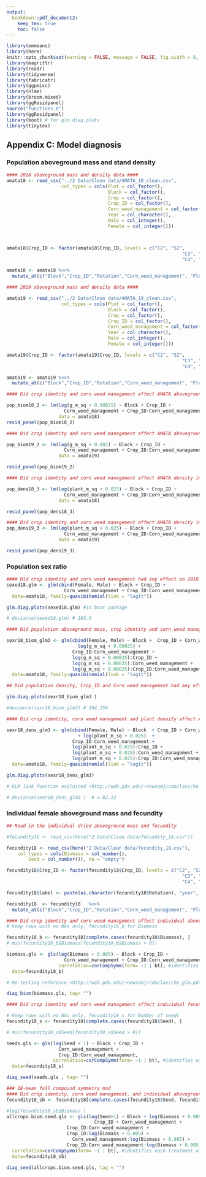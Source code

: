 ```yaml
---
output:
  bookdown::pdf_document2: 
    keep_tex: true
    toc: false
---
```


```r
library(emmeans)
library(here)
knitr::opts_chunk$set(warning = FALSE, message = FALSE, fig.width = 8, fig.height = 7, full.fig.width = T, out.width="100%",dev=c("png") ) #, fig.pos = "H")
library(magrittr)
library(readr)
library(tidyverse)
library(fabricatr)
library(ggpmisc)
library(nlme)
library(broom.mixed)
library(ggResidpanel)
source("functions.R")
library(ggResidpanel)
library(boot) # for glm.diag.plots
library(tinytex)
```


## Appendix C: Model diagnosis {-}

### Population aboveground mass and stand density {-}

```r
#### 2018 aboveground mass and density data #### 
amata18 <- read_csv("../2 Data/Clean data/AMATA_18_clean.csv",
                    col_types = cols(Plot = col_factor(), 
                                     Block = col_factor(), 
                                     Crop = col_factor(),
                                     Crop_ID = col_factor(),
                                     Corn_weed_management = col_factor(),
                                     Year = col_character(),
                                     Male = col_integer(), 
                                     Female = col_integer()))



amata18$Crop_ID <- factor(amata18$Crop_ID, levels = c("C2", "S2",
                                                                "C3", "S3", "O3",
                                                                "C4", "S4", "O4", "A4"))

amata18 <- amata18 %<>%
  mutate_at(c("Block","Crop_ID","Rotation","Corn_weed_management", "Plot", "Side", "Year"),funs(factor(.)))

#### 2019 aboveground mass and density data #### 

amata19 <- read_csv("../2 Data/Clean data/AMATA_19_clean.csv",
                    col_types = cols(Plot = col_factor(), 
                                     Block = col_factor(), 
                                     Crop = col_factor(),
                                     Crop_ID = col_factor(),
                                     Corn_weed_management = col_factor(),
                                     Year = col_character(),
                                     Male = col_integer(), 
                                     Female = col_integer()))

amata19$Crop_ID <- factor(amata19$Crop_ID, levels = c("C2", "S2",
                                                                "C3", "S3", "O3",
                                                                "C4", "S4", "O4", "A4"))

amata19 <- amata19 %<>%
  mutate_at(c("Block","Crop_ID","Rotation","Corn_weed_management", "Plot", "Side", "Year"),funs(factor(.)))

```



```r
#### Did crop identity and corn weed management affect AMATA aboveground mass in 2018? ####

pop_biom18_2 <- lm(log(g_m_sq + 0.00025) ~ Block + Crop_ID +
                     Corn_weed_management + Crop_ID:Corn_weed_management, 
                   data = amata18)
resid_panel(pop_biom18_2) 
```


```r
#### Did crop identity and corn weed management affect AMATA aboveground mass in 2018? ####

pop_biom19_2 <- lm(log(g_m_sq + 0.002) ~ Block + Crop_ID + 
                     Corn_weed_management + Crop_ID:Corn_weed_management,
                   data = amata19)

resid_panel(pop_biom19_2) 
```


```r
#### Did crop identity and corn weed management affect AMATA density in 2018? ####

pop_dens18_3 <- lm(log(plant_m_sq + 0.025) ~ Block + Crop_ID +
                     Corn_weed_management + Crop_ID:Corn_weed_management, 
                   data = amata18)

resid_panel(pop_dens18_3) 
```

```r

#### Did crop identity and corn weed management affect AMATA density in 2019? ####
pop_dens19_3 <- lm(log(plant_m_sq + 0.025) ~ Block + Crop_ID +
                     Corn_weed_management + Crop_ID:Corn_weed_management,
                   data = amata19)

resid_panel(pop_dens19_3) 

```



### Population sex ratio {-}



```r

#### Did crop identity and corn weed management had any effect on 2018 population sex ratio? ####
sexed18.glm <- glm(cbind(Female, Male) ~ Block + Crop_ID + 
                     Corn_weed_management + Crop_ID:Corn_weed_management,
  data=amata18, family=quasibinomial(link = "logit"))

glm.diag.plots(sexed18.glm) #in boot package

# deviance(sexed18.glm) # 165.9
```



```r
#### Did population aboveground mass, crop identity and corn weed management had any effect on 2018 population sex ratio? ####

sexr18_biom_glm3 <- glm(cbind(Female, Male) ~ Block +  Crop_ID + Corn_weed_management + 
                          log(g_m_sq + 0.00025) +
                        Crop_ID:Corn_weed_management + 
                        log(g_m_sq + 0.00025):Crop_ID +
                        log(g_m_sq + 0.00025):Corn_weed_management +
                        log(g_m_sq + 0.00025):Crop_ID:Corn_weed_management ,
  data=amata18, family=quasibinomial(link = "logit"))

## Did population density, Crop_ID and Corn weed management had any effect on 2018 population sex ratio?

glm.diag.plots(sexr18_biom_glm3 )

#deviance(sexr18_biom_glm3) # 104.256
```



```r

#### Did crop identity, corn weed management and plant density affect AMATA aboveground mass in 2018? ####

sexr18_dens_glm3 <- glm(cbind(Female, Male) ~ Block  + Crop_ID + Corn_weed_management +
                          + log(plant_m_sq + 0.025)  +
                        Crop_ID:Corn_weed_management + 
                        log(plant_m_sq + 0.025):Crop_ID +
                        log(plant_m_sq + 0.025):Corn_weed_management +
                        log(plant_m_sq + 0.025):Crop_ID:Corn_weed_management ,
  data=amata18, family=quasibinomial(link = "logit"))

glm.diag.plots(sexr18_dens_glm3)

# GLM link function explained <http://web.pdx.edu/~newsomj/cdaclass/ho_glm.pdf>

# deviance(sexr18_dens_glm3 )  # = 82.12
```

### Individual female aboveground mass and fecundity {-}


```r
## Read in the individual dried aboveground mass and fecundity 

#fecundity18 <- read_csv(here("2 Data/Clean data/fecundity_18.csv"))

fecundity18 <- read_csv(here("2 Data/Clean data/fecundity_18.csv"), 
    col_types = cols(Biomass = col_number(), 
        Seed = col_number()), na = "empty")

fecundity18$Crop_ID <- factor(fecundity18$Crop_ID, levels = c("C2", "S2",
                                                                "C3", "S3", "O3",
                                                                "C4", "S4", "O4", "A4"))

fecundity18$label <- paste(as.character(fecundity18$Rotation), "year", sep="-")

fecundity18  <- fecundity18   %<>%
  mutate_at(c("Block","Crop_ID","Rotation","Corn_weed_management", "Plot", "Side", "bt"),funs(factor(.)))
```



```r

#### Did crop identity and corn weed management affect individual aboveground mass? ####
# Keep rows with no NAs only, fecundity18_b for Biomass

fecundity18_b <- fecundity18[complete.cases(fecundity18$Biomass), ]
# min(fecundity18_b$Biomass[fecundity18_b$Biomass > 0])

biomass.gls <- gls(log(Biomass + 0.005) ~ Block + Crop_ID + 
                     Corn_weed_management + Crop_ID:Corn_weed_management,
                   correlation=corCompSymm(form= ~1 | bt), #identifies each treatment within block
  data=fecundity18_b)

# Ho testing reference <http://web.pdx.edu/~newsomj/cdaclass/ho_glm.pdf>

diag_biom(biomass.gls, tag= "")
```



```r

#### Did crop identity and corn weed management affect individual fecundity? {-} 

# Keep rows with no NAs only, fecundity18_s for Number of seeds
fecundity18_s <- fecundity18[complete.cases(fecundity18$Seed), ]

# min(fecundity18_s$Seed[fecundity18_s$Seed > 0])

seeds.gls <- gls(log(Seed + 1) ~ Block + Crop_ID + 
                   Corn_weed_management +
                   Crop_ID:Corn_weed_management,
                 correlation=corCompSymm(form= ~1 | bt), #identifies each treatment within block
  data=fecundity18_s)

diag_seed(seeds.gls , tag= "")
```




```r
### 18-mean full compound symmetry mod
#### Did crop identity, corn weed management, and individual aboveground mass affect AMATA aboveground mass in 2018? #### 
fecundity18_sb <- fecundity18[complete.cases(fecundity18$Seed, fecundity18$Biomass), ]

#log(fecundity18_sb$Biomass )
allcrops.biom.seed.gls <- gls(log(Seed+1) ~ Block + log(Biomass + 0.005) + 
                                Crop_ID + Corn_weed_management +
                      Crop_ID:Corn_weed_management +
                      Crop_ID:log(Biomass + 0.005) + 
                        Corn_weed_management:log(Biomass + 0.005) +
                      Crop_ID:Corn_weed_management:log(Biomass + 0.005),
  correlation=corCompSymm(form= ~1 | bt), #identifies each treatment within block
  data=fecundity18_sb)

diag_seed(allcrops.biom.seed.gls, tag = "") 
```




